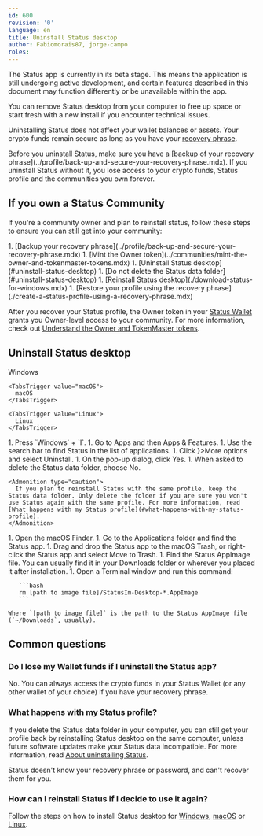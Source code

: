 ```yaml
---
id: 600
revision: '0'
language: en
title: Uninstall Status desktop
author: Fabiomorais87, jorge-campo
roles:
---
```


<Admonition type="beta" status="Status app is currently in beta stage">
  The Status app is currently in its beta stage. This means the application is still undergoing active development, and certain features described in this document may function differently or be unavailable within the app.
</Admonition>

You can remove Status desktop from your computer to free up space or start fresh with a new install if you encounter technical issues.

Uninstalling Status does not affect your wallet balances or assets. Your crypto funds remain secure as long as you have your [recovery phrase](../profile/understand-your-status-keys-and-recovery-phrase.mdx#about-your-recovery-phrase).

<Admonition type="caution">
  Before you uninstall Status, make sure you have a [backup of your recovery phrase](../profile/back-up-and-secure-your-recovery-phrase.mdx). If you uninstall Status without it, you lose access to your crypto funds, Status profile and the communities you own forever.
</Admonition>

## If you own a Status Community

If you're a community owner and plan to reinstall status, follow these steps to ensure you can still get into your community:

<AwaitedList>
  1. [Backup your recovery phrase](../profile/back-up-and-secure-your-recovery-phrase.mdx)
  1. [Mint the Owner token](../communities/mint-the-owner-and-tokenmaster-tokens.mdx)
  1. [Uninstall Status desktop](#uninstall-status-desktop)
  1. [Do not delete the Status data folder](#uninstall-status-desktop)
  1. [Reinstall Status desktop](./download-status-for-windows.mdx)
  1. [Restore your profile using the recovery phrase](./create-a-status-profile-using-a-recovery-phrase.mdx)
</AwaitedList>

After you recover your Status profile, the Owner token in your [Status Wallet](../wallet/status-wallet-your-quick-start-guide.mdx) grants you Owner-level access to your community. For more information, check out [Understand the Owner and TokenMaster tokens](../communities/understand-the-owner-and-tokenmaster-tokens.mdx).

## Uninstall Status desktop

<Tabs defaultValue="Windows">
  <TabsList size={32}>
    <TabsTrigger value="Windows">
      Windows
    </TabsTrigger>

    <TabsTrigger value="macOS">
      macOS
    </TabsTrigger>

    <TabsTrigger value="Linux">
      Linux
    </TabsTrigger>
  </TabsList>

  <TabsContent value="Windows">
    1. Press `Windows` + `I`.
    1. Go to <ContextTag>Apps</ContextTag> and then <ContextTag>Apps & Features</ContextTag>.
    1. Use the search bar to find Status in the list of applications.
    1. Click <ContextTag icon={<MoreDesktopIcon />}>More options</ContextTag> and select <ContextTag>Uninstall</ContextTag>.
    1. On the pop-up dialog, click <ContextTag>Yes</ContextTag>.
    1. When asked to delete the Status data folder, choose <ContextTag>No</ContextTag>.

    <Admonition type="caution">
      If you plan to reinstall Status with the same profile, keep the Status data folder. Only delete the folder if you are sure you won't use Status again with the same profile. For more information, read [What happens with my Status profile](#what-happens-with-my-status-profile).
    </Admonition>
  </TabsContent>

  <TabsContent value="macOS">
    1. Open the macOS Finder.
    1. Go to the Applications folder and find the Status app.
    1. Drag and drop the Status app to the macOS Trash, or right-click the Status app and select <ContextTag>Move to Trash</ContextTag>.
  </TabsContent>

  <TabsContent value="Linux">
    1. Find the Status AppImage file. You can usually find it in your Downloads folder or wherever you placed it after installation.
    1. Open a Terminal window and run this command:

       ```bash
       rm [path to image file]/StatusIm-Desktop-*.AppImage
       ```

    Where `[path to image file]` is the path to the Status AppImage file (`~/Downloads`, usually).
  </TabsContent>
</Tabs>

## Common questions

### Do I lose my Wallet funds if I uninstall the Status app?

No. You can always access the crypto funds in your Status Wallet (or any other wallet of your choice) if you have your recovery phrase.

### What happens with my Status profile?

If you delete the Status data folder in your computer, you can still get your profile back by reinstalling Status desktop on the same computer, unless future software updates make your Status data incompatible. For more information, read [About uninstalling Status](./about-uninstalling-status.mdx).

<Admonition type="info">
  Status doesn't know your recovery phrase or password, and can't recover them for you.
</Admonition>

### How can I reinstall Status if I decide to use it again?

Follow the steps on how to install Status desktop for [Windows](./download-status-for-windows.mdx), [macOS](./download-status-for-mac.mdx) or [Linux](./download-status-for-linux.mdx).
